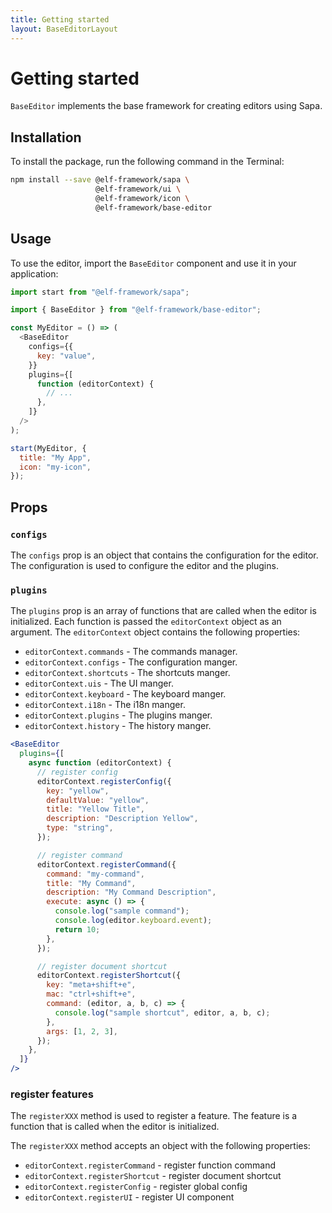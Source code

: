 ```yaml
---
title: Getting started
layout: BaseEditorLayout
---
```


# Getting started

`BaseEditor` implements the base framework for creating editors using Sapa.

## Installation

To install the package, run the following command in the Terminal:

```bash
npm install --save @elf-framework/sapa \
                   @elf-framework/ui \
                   @elf-framework/icon \
                   @elf-framework/base-editor
```

## Usage

To use the editor, import the `BaseEditor` component and use it in your application:

```js
import start from "@elf-framework/sapa";

import { BaseEditor } from "@elf-framework/base-editor";

const MyEditor = () => (
  <BaseEditor
    configs={{
      key: "value",
    }}
    plugins={[
      function (editorContext) {
        // ...
      },
    ]}
  />
);

start(MyEditor, {
  title: "My App",
  icon: "my-icon",
});
```

## Props

### `configs`

The `configs` prop is an object that contains the configuration for the editor. The configuration is used to configure the editor and the plugins.

### `plugins`

The `plugins` prop is an array of functions that are called when the editor is initialized.
Each function is passed the `editorContext` object as an argument.
The `editorContext` object contains the following properties:

- `editorContext.commands` - The commands manager.
- `editorContext.configs` - The configuration manger.
- `editorContext.shortcuts` - The shortcuts manger.
- `editorContext.uis` - The UI manger.
- `editorContext.keyboard` - The keyboard manger.
- `editorContext.i18n` - The i18n manger.
- `editorContext.plugins` - The plugins manger.
- `editorContext.history` - The history manger.

```jsx
<BaseEditor
  plugins={[
    async function (editorContext) {
      // register config
      editorContext.registerConfig({
        key: "yellow",
        defaultValue: "yellow",
        title: "Yellow Title",
        description: "Description Yellow",
        type: "string",
      });

      // register command
      editorContext.registerCommand({
        command: "my-command",
        title: "My Command",
        description: "My Command Description",
        execute: async () => {
          console.log("sample command");
          console.log(editor.keyboard.event);
          return 10;
        },
      });

      // register document shortcut
      editorContext.registerShortcut({
        key: "meta+shift+e",
        mac: "ctrl+shift+e",
        command: (editor, a, b, c) => {
          console.log("sample shortcut", editor, a, b, c);
        },
        args: [1, 2, 3],
      });
    },
  ]}
/>
```

### register features

The `registerXXX` method is used to register a feature. The feature is a function that is called when the editor is initialized.

The `registerXXX` method accepts an object with the following properties:

- `editorContext.registerCommand` - register function command
- `editorContext.registerShortcut` - register document shortcut
- `editorContext.registerConfig` - register global config
- `editorContext.registerUI` - register UI component
